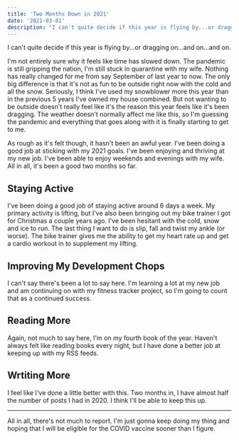 ```yaml
---
title: 'Two Months Down in 2021'
date: '2021-03-01'
description: "I can't quite decide if this year is flying by...or dragging on...and on...and on."
---
```


I can't quite decide if this year is flying by...or dragging on...and on...and on.

I'm not entirely sure why it feels like time has slowed down. The pandemic is still gripping the nation, I'm still stuck in quarantine with my wife. Nothing has really changed for me from say September of last year to now. The only big difference is that it's not as fun to be outside right now with the cold and all the snow. Seriously, I think I've used my snowblower more this year than in the previous 5 years I've owned my house combined. But not wanting to be outside doesn't really feel like it's the reason this year feels like it's been dragging. The weather doesn't normally affect me like this, so I'm guessing the pandemic and everything that goes along with it is finally starting to get to me.

As rough as it's felt though, it hasn't been an awful year. I've been doing a good job at sticking with my 2021 goals. I've been enjoying and thriving at my new job. I've been able to enjoy weekends and evenings with my wife. All in all, it's been a good two months so far.

## Staying Active

I've been doing a good job of staying active around 6 days a week. My primary activity is lifting, but I've also been bringing out my bike trainer I got for Christmas a couple years ago. I've been hesitant with the cold, snow and ice to run. The last thing I want to do is slip, fall and twist my ankle (or worse). The bike trainer gives me the ability to get my heart rate up and get a cardio workout in to supplement my lifting.

## Improving My Development Chops

I can't say there's been a lot to say here. I'm learning a lot at my new job and am continuing on with my fitness tracker project, so I'm going to count that as a continued success.

## Reading More

Again, not much to say here, I'm on my fourth book of the year. Haven't always felt like reading books every night, but I have done a better job at keeping up with my RSS feeds.

## Wrtiting More

I feel like I've done a little better with this. Two months in, I have almost half the number of posts I had in 2020. I think I'll be able to keep this up.

<hr />

All in all, there's not much to report. I'm just gonna keep doing my thing and hoping that I will be eligible for the COVID vaccine sooner than I figure.
